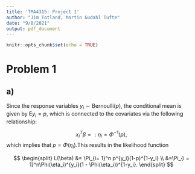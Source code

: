 ```yaml
---
title: 'TMA4315: Project 1'
author: "Jim Totland, Martin Gudahl Tufte"
date: "9/8/2021"
output: pdf_document
---
```


```r
knitr::opts_chunk$set(echo = TRUE)
```

# Problem 1
## a)
Since the response variables $y_i \sim \mathrm{Bernoulli}(p)$, the conditional mean is given by $\mathrm{E}y_i = p$, which is connected to the covariates via the following relationship:

$$ 
x_i^T\beta =: \eta_i = \Phi^{-1}(p),
$$
which implies that $p = \Phi(\eta_i)$.This results in the likelihood function

$$
\begin{split}
L(\beta) &= \Pi_{i= 1}^n p^{y_i}(1-p)^{1-y_i} \\
&=\Pi_{i = 1}^n\Phi(\eta_i)^{y_i}(1 - \Phi(\eta_i))^{1-y_i}.
\end{split}
$$
